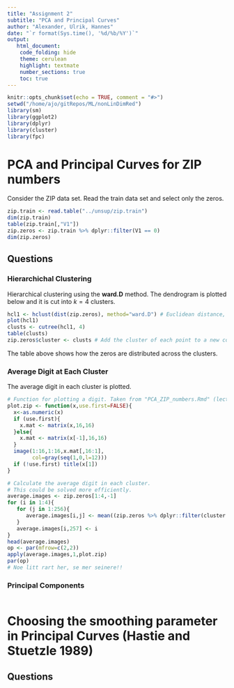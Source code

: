 ```yaml
---
title: "Assignment 2"
subtitle: "PCA and Principal Curves"
author: "Alexander, Ulrik, Hannes"
date: "`r format(Sys.time(), '%d/%b/%Y')`"
output: 
   html_document:
    code_folding: hide
    theme: cerulean
    highlight: textmate
    number_sections: true
    toc: true
---
```


```r
knitr::opts_chunk$set(echo = TRUE, comment = "#>")
setwd("/home/ajo/gitRepos/ML/nonLinDimRed")
library(sm)
library(ggplot2)
library(dplyr)
library(cluster)
library(fpc)
```

# PCA and Principal Curves for ZIP numbers

Consider the ZIP data set. Read the train data set and select only the zeros. 

```r
zip.train <- read.table("../unsup/zip.train")
dim(zip.train)
table(zip.train[,"V1"])
zip.zeros <- zip.train %>% dplyr::filter(V1 == 0)
dim(zip.zeros)
```

## Questions

### Hierarchichal Clustering

Hierarchical clustering using the **ward.D** method. The dendrogram is plotted below and it is cut into $k = 4$ clusters. 

```r
hcl1 <- hclust(dist(zip.zeros), method="ward.D") # Euclidean distance, ward.D method. 
plot(hcl1)
clusts <- cutree(hcl1, 4)
table(clusts)
zip.zeros$cluster <- clusts # Add the cluster of each point to a new column. 
```

The table above shows how the zeros are distributed across the clusters. 

### Average Digit at Each Cluster

The average digit in each cluster is plotted. 

```r
# Function for plotting a digit. Taken from "PCA_ZIP_numbers.Rmd" (lectures).
plot.zip <- function(x,use.first=FALSE){
  x<-as.numeric(x)
  if (use.first){
    x.mat <- matrix(x,16,16)
  }else{
    x.mat <- matrix(x[-1],16,16)
  }
  image(1:16,1:16,x.mat[,16:1],
        col=gray(seq(1,0,l=12)))
  if (!use.first) title(x[1])
}

# Calculate the average digit in each cluster.
# This could be solved more efficiently. 
average.images <- zip.zeros[1:4,-1]
for (i in 1:4){
   for (j in 1:256){
      average.images[i,j] <- mean((zip.zeros %>% dplyr::filter(cluster == i))[,j+1])
   }
   average.images[i,257] <- i
}
head(average.images)
op <- par(mfrow=c(2,2))
apply(average.images,1,plot.zip)
par(op)
# Noe litt rart her, se mer seinere!!
```

### Principal Components

```r

```


# Choosing the smoothing parameter in Principal Curves (Hastie and Stuetzle 1989)

## Questions
